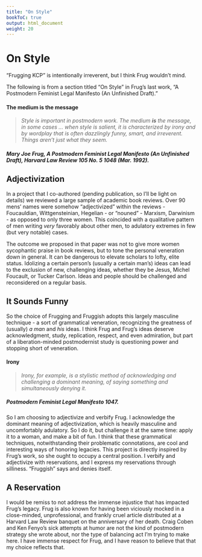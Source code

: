 ```yaml
---
title: "On Style"
bookToC: true
output: html_document
weight: 20
---
```


# On Style

"Frugging KCP" is intentionally irreverent, but I think Frug wouldn't mind. 

The following is from a section titled "On Style" in Frug's last work, "A Postmodern Feminist Legal Manifesto (An Unfinished Draft)."

#### The medium is the message
> *Style is important in postmodern work. The medium **is** the message, in some cases ... when style is salient, it is characterized by irony and by wordplay that is often dazzlingly funny, smart, and irreverent. Things aren't just what they seem.*

##### Mary Joe Frug, A Postmodern Feminist Legal Manifesto (An Unfinished Draft), Harvard Law Review 105 No. 5 1048 (Mar. 1992).

## Adjectivization

In a project that I co-authored (pending publication, so I'll be light on details) we reviewed a large sample of academic book reviews. Over 90 mens' names were somehow "adjectivized" within the reviews - Foucauldian, Wittgensteinian, Hegelian - or "nouned" - Marxism, Darwinism - as opposed to only three women. This coincided with a qualitative pattern of men writing *very* favorably about other men, to adulatory extremes in few (but very notable) cases. 

The outcome we proposed in that paper was not to give more women sycophantic praise in book reviews, but to tone the personal veneration down in general. It can be dangerous to elevate scholars to lofty, elite status. Idolizing a certain person's (usually a certain man's) ideas can lead to the exclusion of new, challenging ideas, whether they be Jesus, Michel Foucault, or Tucker Carlson. Ideas and people should be challenged and reconsidered on a regular basis.

## It Sounds Funny 

So the choice of Frugging and Fruggish adopts this largely masculine technique - a sort of grammatical veneration, recognizing the greatness of (usually) *a man* and *his* ideas. I think Frug and Frug's ideas deserve acknowledgment, study, replication, respect, and even admiration, but part of a liberation-minded postmodernist study is questioning power and stopping short of veneration. 

#### Irony
> *Irony, for example, is a stylistic method of acknowledging and challenging a dominant meaning, of saying something and simultaneously denying it.*

##### Postmodern Feminist Legal Manifesto 1047.

So I am choosing to adjectivize and verbify Frug. I acknowledge the dominant meaning of adjectivization, which is heavily masculine and uncomfortably adulatory. So I do it, but challenge it at the same time: apply it to a woman, and make a bit of fun. I think that these grammatical techniques, notwithstanding their problematic connotations, are cool and interesting ways of honoring legacies. This project is directly inspired by Frug's work, so she ought to occupy a central position. I verbify and adjectivize with reservations, and I express my reservations through silliness. "Fruggish" says and denies itself. 

## A Reservation

I would be remiss to not address the immense injustice that has impacted Frug's legacy. Frug is also known for having been viciously mocked in a close-minded, unprofessional, and frankly cruel article distributed at a Harvard Law Review banquet on the anniversary of her death. Craig Coben and Ken Fenyo's sick attempts at humor are not the kind of postmodern strategy she wrote about, nor the type of balancing act I'm trying to make here. I have immense respect for Frug, and I have reason to believe that that my choice reflects that.
